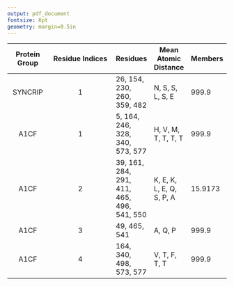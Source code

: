 ```yaml
---
output: pdf_document
fontsize: 6pt 
geometry: margin=0.5in
---
```


|Protein Group  | Residue Indices	|Residues|	Mean Atomic Distance |	Members|
|:--------:|:-----------------------:|---|---|---|
| SYNCRIP |1 |	26, 154, 230, 260, 359, 482 |	N, S, S, L, S, E |	999.9	|6 |
|A1CF| 1  |5, 164, 246, 328, 340, 573, 577 |	H, V, M, T, T, T, T	|999.9	|7|
|A1CF|2	|39, 161, 284, 291, 411, 465, 496, 541, 550	|K, E, K, L, E, Q, S, P, A	|15.9173	|9|
|A1CF|3	|49, 465, 541 |	A, Q, P	|999.9 |	3|
|A1CF|4 |	164, 340, 498, 573, 577 |	V, T, F, T, T |	999.9	|5|